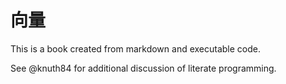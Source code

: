 # 向量

This is a book created from markdown and executable code.

See @knuth84 for additional discussion of literate programming.
